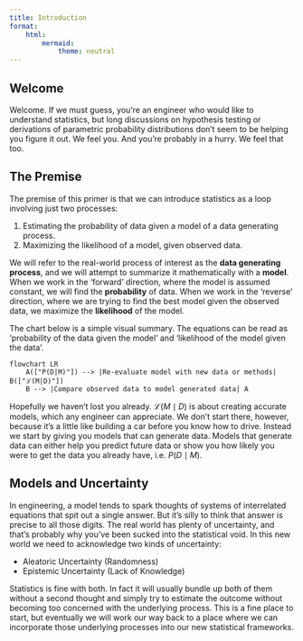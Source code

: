 ```yaml
---
title: Introduction
format: 
    html:
        mermaid:
            theme: neutral
---
```


## Welcome

Welcome. If we must guess, you're an engineer who would like to understand statistics, but long discussions on hypothesis testing or derivations of parametric probability distributions don't seem to be helping you figure it out. We feel you. And you're probably in a hurry. We feel that too.

## The Premise

The premise of this primer is that we can introduce statistics as a loop involving just two processes:

1.  Estimating the probability of data given a model of a data generating process.
2.  Maximizing the likelihood of a model, given observed data.

We will refer to the real-world process of interest as the **data generating process**, and we will attempt to summarize it mathematically with a **model**. When we work in the 'forward' direction, where the model is assumed constant, we will find the **probability** of data. When we work in the 'reverse' direction, where we are trying to find the best model given the observed data, we maximize the **likelihood** of the model.

The chart below is a simple visual summary. The equations can be read as 'probability of the data given the model' and 'likelihood of the model given the data'.

```mermaid
flowchart LR
    A(["P(D|M)"]) --> |Re-evaluate model with new data or methods| B(["ℒ(M|D)"])
    B --> |Compare observed data to model generated data| A
```

::: callout-note
Hopefully we haven't lost you already. $\mathcal{L}(M \mid D)$ is about creating accurate models, which any engineer can appreciate. We don't start there, however, because it's a little like building a car before you know how to drive. Instead we start by giving you models that can generate data. Models that generate data can either help you predict future data or show you how likely you were to get the data you already have, i.e. $P(D \mid M)$.
:::

## Models and Uncertainty

In engineering, a model tends to spark thoughts of systems of interrelated equations that spit out a single answer. But it's silly to think that answer is precise to all those digits. The real world has plenty of uncertainty, and that's probably why you've been sucked into the statistical void. In this new world we need to acknowledge two kinds of uncertainty:

-   Aleatoric Uncertainty (Randomness)
-   Epistemic Uncertainty (Lack of Knowledge)

Statistics is fine with both. In fact it will usually bundle up both of them without a second thought and simply try to estimate the outcome without becoming too concerned with the underlying process. This is a fine place to start, but eventually we will work our way back to a place where we can incorporate those underlying processes into our new statistical frameworks.